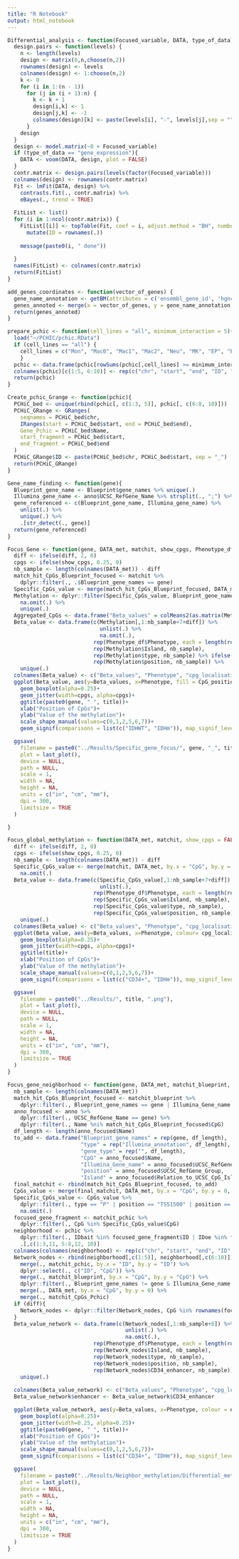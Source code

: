 ```yaml
---
title: "R Notebook"
output: html_notebook
---
```


```r
Differential_analysis <- function(Focused_variable, DATA, type_of_data){
  design.pairs <- function(levels) {
    n <- length(levels)
    design <- matrix(0,n,choose(n,2))
    rownames(design) <- levels
    colnames(design) <- 1:choose(n,2)
    k <- 0
    for (i in 1:(n - 1))
      for (j in (i + 1):n) {
        k <- k + 1
        design[i,k] <- 1
        design[j,k] <- -1
        colnames(design)[k] <- paste(levels[i], "-", levels[j],sep = "")
      }
    design
  }
  design <- model.matrix(~0 + Focused_variable)
  if (type_of_data == "gene_expression"){
    DATA <- voom(DATA, design, plot = FALSE)
  }
  contr.matrix <- design.pairs(levels(factor(Focused_variable)))
  colnames(design) <- rownames(contr.matrix)   
  Fit <- lmFit(DATA, design) %>%
    contrasts.fit(., contr.matrix) %>%
    eBayes(., trend = TRUE)
  
  FitList <- list()
  for (i in 1:ncol(contr.matrix)) {
    FitList[[i]] <- topTable(Fit, coef = i, adjust.method = "BH", number = nrow(DATA)) %>%
      mutate(ID = rownames(.))
    
    message(paste0(i, " done"))
    
  }
  names(FitList) <- colnames(contr.matrix)
  return(FitList)
}

```

```r
add_genes_coordinates <- function(vector_of_genes) {
  gene_name_annotation <- getBM(attributes = c('ensembl_gene_id', 'hgnc_symbol', 'entrezgene_id'), filters = 'ensembl_gene_id', values = vector_of_genes$ID, mart = ensembl)
  genes_annoted <- merge(x = vector_of_genes, y = gene_name_annotation, by.x = "ID", by.y = "ensembl_gene_id", all.x = TRUE)
  return(genes_annoted)
}

prepare_pchic <- function(cell_lines = "all", minimum_interaction = 5){
  load("~/PCHIC/pchic.RData")
  if (cell_lines == "all") {
    cell_lines = c("Mon", "Mac0", "Mac1", "Mac2", "Neu", "MK", "EP", "Ery", "FoeT", "nCD4", "tCD4", "aCD4", "naCD4", "nCD8", "tCD8", "nB", "tB")
    }
  pchic <- data.frame(pchic[rowSums(pchic[,cell_lines] >= minimum_interaction) >= 1, 1:10]) %>% na.omit(.)
  colnames(pchic)[c(1:5, 6:10)] <- rep(c("chr", "start", "end", "ID", "Name"), 2)
  return(pchic)
}

```

```r
Create_pchic_Grange <- function(pchic){
  PCHiC_bed <- unique(rbind(pchic[, c(1:3, 5)], pchic[, c(6:8, 10)]))
  PCHiC_GRange <- GRanges(
    seqnames = PCHiC_bed$chr,
    IRanges(start = PCHiC_bed$start, end = PCHiC_bed$end),
    Gene_Pchic = PCHiC_bed$Name,
    start_fragment = PCHiC_bed$start,
    end_fragment = PCHiC_bed$end
  )
  PCHiC_GRange$ID <- paste(PCHiC_bed$chr, PCHiC_bed$start, sep = "_")
  return(PCHiC_GRange)
}
```

```r
Gene_name_finding <- function(gene){
  Blueprint_gene_name <- Blueprint$gene_names %>% unique(.)
  Illumina_gene_name <- anno$UCSC_RefGene_Name %>% strsplit(., ";") %>% unique(.)
  gene_referenced <- c(Blueprint_gene_name, Illumina_gene_name) %>% 
    unlist(.) %>% 
    unique(.) %>%
    .[str_detect(., gene)]
  return(gene_referenced)
}

```

```r
Focus_Gene <- function(gene, DATA_met, matchit, show_cpgs, Phenotype_df, title, diff = FALSE) {
  diff <- ifelse(diff, 2, 0)
  cpgs <- ifelse(show_cpgs, 0.25, 0)
  nb_sample <- length(colnames(DATA_met)) - diff
  match_hit_CpGs_Blueprint_focused <- matchit %>%
    dplyr::filter(., .$Blueprint_gene_names == gene)
  Specific_CpGs_value <- merge(match_hit_CpGs_Blueprint_focused, DATA_met, by.x = "CpG", by.y = 0, all.x = TRUE) 
  Methylation <- dplyr::filter(Specific_CpGs_value, Blueprint_gene_names == gene | Illumina_Gene_name == gene) %>%
    na.omit(.) %>%
    unique(.)
  Aggregated_CpGs <- data.frame("Beta_values" = colMeans2(as.matrix(Methylation[,1:nb_sample+7+diff])), "Phenotype" = Phenotype_df$Phenotype)
  Beta_value <- data.frame(c(Methylation[,1:nb_sample+7+diff]) %>%
                             unlist(.) %>%
                             na.omit(.),
                           rep(Phenotype_df$Phenotype, each = length(rownames(Methylation))),
                           rep(Methylation$Island, nb_sample),
                           rep(Methylation$type, nb_sample) %>% ifelse(. == "P", "In promoter (Blueprint annotation)", .),
                           rep(Methylation$position, nb_sample)) %>%
    unique(.)
  colnames(Beta_value) <- c("Beta_values", "Phenotype", "cpg_localisation", "CpG_position", "Illumina_position_reference")
  ggplot(Beta_value, aes(y=Beta_values, x=Phenotype, fill = CpG_position))+
    geom_boxplot(alpha=0.25)+
    geom_jitter(width=cpgs, alpha=cpgs)+
    ggtitle(paste0(gene, " ", title))+
    xlab("Position of CpGs")+
    ylab("Value of the methylation")+
    scale_shape_manual(values=c(0,1,2,5,6,7))+
    geom_signif(comparisons = list(c("IDHWT", "IDHm")), map_signif_level=TRUE)

  ggsave(
    filename = paste0("../Results/Specific_gene_focus/", gene, "_", title, ".png"),
    plot = last_plot(),
    device = NULL,
    path = NULL,
    scale = 1,
    width = NA,
    height = NA,
    units = c("in", "cm", "mm"),
    dpi = 300,
    limitsize = TRUE
  )

}

```

```r
Focus_global_methylation <- function(DATA_met, matchit, show_cpgs = FALSE, Phenotype_df, title, diff = FALSE) {
  diff <- ifelse(diff, 2, 0)
  cpgs <- ifelse(show_cpgs, 0.25, 0)
  nb_sample <- length(colnames(DATA_met)) - diff
  Specific_CpGs_value <- merge(matchit, DATA_met, by.x = "CpG", by.y = 0) %>%
    na.omit(.)
  Beta_value <- data.frame(c(Specific_CpGs_value[,1:nb_sample+7+diff]) %>%
                             unlist(.),
                           rep(Phenotype_df$Phenotype, each = length(rownames(Specific_CpGs_value))),
                           rep(Specific_CpGs_value$Island, nb_sample),
                           rep(Specific_CpGs_value$type, nb_sample),
                           rep(Specific_CpGs_value$position, nb_sample)) %>%
    unique(.)
  colnames(Beta_value) <- c("Beta_values", "Phenotype", "cpg_localisation", "type", "Illumina_position_reference")
  ggplot(Beta_value, aes(y=Beta_values, x=Phenotype, colour= cpg_localisation, fill = type))+
    geom_boxplot(alpha=0.25)+
    geom_jitter(width=cpgs, alpha=cpgs)+
    ggtitle(title)+
    xlab("Position of CpGs")+
    ylab("Value of the methylation")+
    scale_shape_manual(values=c(0,1,2,5,6,7))+
    geom_signif(comparisons = list(c("CD34+", "IDHm")), map_signif_level=TRUE)

  ggsave(
    filename = paste0("../Results/", title, ".png"),
    plot = last_plot(),
    device = NULL,
    path = NULL,
    scale = 1,
    width = NA,
    height = NA,
    units = c("in", "cm", "mm"),
    dpi = 300,
    limitsize = TRUE
  )
}
```

```r
Focus_gene_neighborhood <- function(gene, DATA_met, matchit_blueprint, matchit_pchic, title, Phenotype_df, focused_cpgs, diff = FALSE){
  nb_sample <- length(colnames(DATA_met))
  match_hit_CpGs_Blueprint_focused <- matchit_blueprint %>%
    dplyr::filter(., Blueprint_gene_names == gene | Illumina_Gene_name == gene)
  anno_focused <- anno %>%
    dplyr::filter(., UCSC_RefGene_Name == gene) %>%
    dplyr::filter(., Name %ni% match_hit_CpGs_Blueprint_focused$CpG)
  df_length <- length(anno_focused$Name)
  to_add <- data.frame("Blueprint_gene_names" = rep(gene, df_length),
                       "type" = rep("Illumina_annotation", df_length),
                       "gene_type" = rep("", df_length),
                       "CpG" = anno_focused$Name,
                       "Illumina_Gene_name" = anno_focused$UCSC_RefGene_Name,
                       "position" = anno_focused$UCSC_RefGene_Group,
                       "Island" = anno_focused$Relation_to_UCSC_CpG_Island)
  final_matchit <- rbind(match_hit_CpGs_Blueprint_focused, to_add)
  CpGs_value <- merge(final_matchit, DATA_met, by.x = "CpG", by.y = 0, all.x = TRUE)
  Specific_CpGs_value <- CpGs_value %>%
    dplyr::filter(., type == "P" | position == "TSS1500" | position == "TSS200") %>%
    na.omit(.)
  focused_gene_fragment <- matchit_pchic %>%
    dplyr::filter(., CpG %in% Specific_CpGs_value$CpG)
  neighborhood <- pchic %>%
    dplyr::filter(., IDbait %in% focused_gene_fragment$ID | IDoe %in% focused_gene_fragment$ID) %>%
    .[,c(1:3,11, 5:8,12, 10)]
  colnames(colnames(neighborhood) <- rep(c("chr", "start", "end", "ID", "Gene_name"), 2))
  Network_nodes <- rbind(neighborhood[,c(1:5)], neighborhood[,c(6:10)]) %>%
    merge(., matchit_pchic, by.x = "ID", by.y = "ID") %>%
    dplyr::select(., c("ID", "CpG")) %>%
    merge(., matchit_blueprint, by.x = "CpG", by.y = "CpG") %>%
    dplyr::filter(., Blueprint_gene_names != gene & Illumina_Gene_name != gene) %>%
    merge(., DATA_met, by.x = "CpG", by.y = 0) %>%
    merge(., matchit_CpGs_Pchic)
  if (diff){
    Network_nodes <- dplyr::filter(Network_nodes, CpG %in% rownames(focused_cpgs))
  }
  Beta_value_network <- data.frame(c(Network_nodes[,1:nb_sample+8]) %>% 
                                     unlist(.) %>% 
                                     na.omit(.),
                           rep(Phenotype_df$Phenotype, each = length(rownames(Network_nodes))),
                           rep(Network_nodes$Island, nb_sample),
                           rep(Network_nodes$type, nb_sample),
                           rep(Network_nodes$position, nb_sample),
                           rep(Network_nodes$CD34_enhancer, nb_sample)) %>%
    unique(.)
  
  colnames(Beta_value_network) <- c("Beta_values", "Phenotype", "cpg_localisation", "type", "Illumina_position_reference", "CD34_enhancer")
  Beta_value_network$enhancer <- Beta_value_network$CD34_enhancer

  ggplot(Beta_value_network, aes(y=Beta_values, x=Phenotype, colour = enhancer, fill = cpg_localisation))+
    geom_boxplot(alpha=0.25)+
    geom_jitter(width=0.25, alpha=0.25)+
    ggtitle(paste0(gene, " ", title))+
    xlab("Position of CpGs")+
    ylab("Value of the methylation")+
    scale_shape_manual(values=c(0,1,2,5,6,7))+
    geom_signif(comparisons = list(c("CD34+", "IDHm")), map_signif_level=TRUE)

  ggsave(
    filename = paste0("../Results/Neighbor_methylation/Differential_methylation/", gene, "_", title, ".png"),
    plot = last_plot(),
    device = NULL,
    path = NULL,
    scale = 1,
    width = NA,
    height = NA,
    units = c("in", "cm", "mm"),
    dpi = 300,
    limitsize = TRUE
  )
}  

```



  
  
  
  
  
  
  
  
  
  
  
  
  
  

